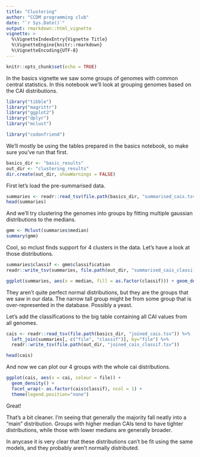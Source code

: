 ```yaml
---
title: "Clustering"
author: "CCDM programming club"
date: "`r Sys.Date()`"
output: rmarkdown::html_vignette
vignette: >
  %\VignetteIndexEntry{Vignette Title}
  %\VignetteEngine{knitr::rmarkdown}
  %\VignetteEncoding{UTF-8}
---
```


```r
knitr::opts_chunk$set(echo = TRUE)
```

In the basics vignette we saw some groups of genomes with common central statistics.
In this notebook we'll look at grouping genomes based on the CAI distributions.

```r
library("tibble")
library("magrittr")
library("ggplot2")
library("dplyr")
library("mclust")

library("codonfriend")
```

We'll mostly be using the tables prepared in the basics notebook, so make sure you've run that first.

```r
basics_dir <- "basic_results"
out_dir <- "clustering_results"
dir.create(out_dir, showWarnings = FALSE)
```

First let's load the pre-summarised data.

```r
summaries <- readr::read_tsv(file.path(basics_dir, "summarised_cais.tsv"))
head(summaries)
```

And we'll try clustering the genomes into groups by fitting multiple gaussian distributions to the medians.

```r
gmm <- Mclust(summaries$median)
summary(gmm)
```

Cool, so mclust finds support for 4 clusters in the data.
Let's have a look at those distributions.

```r
summaries$classif <- gmm$classification
readr::write_tsv(summaries, file.path(out_dir, "summarised_cais_classif.tsv"))

ggplot(summaries, aes(x = median, fill = as.factor(classif))) + geom_density(alpha = 0.5)
```

They aren't quite perfect normal distributions, but they are the groups that we saw in our data.
The narrow tall group might be from some group that is over-represented in the database.
Possibly a yeast.

Let's add the classifications to the big table containing all CAI values from all genomes.

```r
cais <- readr::read_tsv(file.path(basics_dir, "joined_cais.tsv")) %>%
  left_join(summaries[, c("file", "classif")], by="file") %>%
  readr::write_tsv(file.path(out_dir, "joined_cais_classif.tsv"))

head(cais)
```

And now we can plot our 4 groups with the whole cai distributions.

```r
ggplot(cais, aes(x = cai, colour = file)) +
  geom_density() +
  facet_wrap(~ as.factor(cais$classif), ncol = 1) +
  theme(legend.position="none")
```

Great!

That's a bit cleaner.
I'm seeing that generally the majority fall neatly into a "main" distribution.
Groups with higher median CAIs tend to have tighter distributions, while those with lower medians are generally broader.

In anycase it is very clear that these distributions can't be fit using the same models, and they probably aren't normally distributed.




```r
```